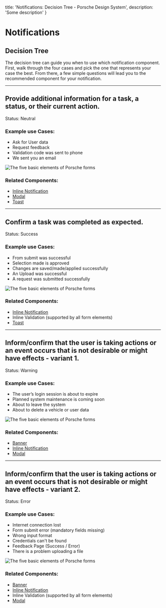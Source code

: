   title: 'Notifications: Decision Tree - Porsche Design System',
  description: 'Some description'
}

# Notifications

## Decision Tree

The decision tree can guide you when to use which notification component. First, walk through the four cases and pick
the one that represents your case the best. From there, a few simple questions will lead you to the recommended
component for your notification.

---

## Provide additional information for a task, a status, or their current action.

Status: Neutral

### Example use Cases:

- Ask for User data
- Request feedback
- Validation code was sent to phone
- We sent you an email

![The five basic elements of Porsche forms](/assets/notification-neutral.png)

### Related Components:

- [Inline Notification](components/inline-notification)
- [Modal](components/modal)
- [Toast](components/toast)

---

## Confirm a task was completed as expected.

Status: Success

### Example use Cases:

- From submit was successful
- Selection made is approved
- Changes are saved/made/applied successfully
- An Upload was successful
- A request was submitted successfully

![The five basic elements of Porsche forms](/assets/notification-success.png)

### Related Components:

- [Inline Notification](components/inline-notification)
- Inline Validation (supported by all form elements)
- [Toast](components/toast)

---

## Inform/confirm that the user is taking actions or an event occurs that is not desirable or might have effects - variant 1.

Status: Warning

### Example use Cases:

- The user’s login session is about to expire
- Planned system maintenance is coming soon
- About to leave the system
- About to delete a vehicle or user data

![The five basic elements of Porsche forms](/assets/notification-warning.png)

### Related Components:

- [Banner](components/banner)
- [Inline Notification](components/inline-notification)
- [Modal](components/modal)

---

## Inform/confirm that the user is taking actions or an event occurs that is not desirable or might have effects - variant 2.

Status: Error

### Example use Cases:

- Internet connection lost
- Form submit error (mandatory fields missing)
- Wrong input format
- Credentials can't be found
- Feedback Page (Success / Error)
- There is a problem uploading a file

![The five basic elements of Porsche forms](/assets/notification-error.png)

### Related Components:

- [Banner](components/banner)
- [Inline Notification](components/inline-notification)
- Inline Validation (supported by all form elements)
- [Modal](components/modal)

